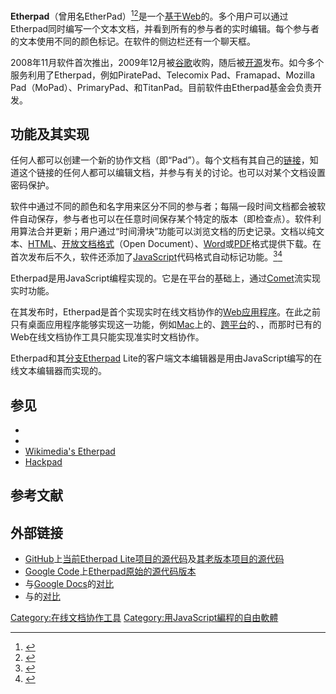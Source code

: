 {{NoteTA|G1=IT}}
{{Infobox software
| logo                       = 
| screenshot                 = [[Image:Piratepad.png|250px]]
| caption                    = piratenpad.de上的Etherpad Pro
| developer                  = Etherpad基金会
| released                   = 2008年11月
| frequently updated= <!-- Release version update? Don't edit this page, just click on the version number! -->
| programming language       =  
| operating_system           = [[跨平台|跨平台]]
| language                   = 英语
| genre                      = {{tsl|en|Collaborative real-time editor|在线文档协作工具}}
| license                    = [[Apache许可证|Apache许可证]] 2.0 
| website                    = {{url|http://etherpad.org/}}
}}
'''Etherpad'''（曾用名EtherPad）<ref>{{cite web |url=http://etherpad.com/ep/blog/posts/etherpad-temporarily-reverts-to-closed-beta |title=存档副本 |accessdate=2016-09-23 |deadurl=yes |archiveurl=https://web.archive.org/web/20100102004457/http://etherpad.com/ep/blog/posts/etherpad-temporarily-reverts-to-closed-beta |archivedate=2010-01-02 }}</ref><ref>{{cite web |url=http://code.google.com/p/etherpad/ |title=EtherPad Open Source Release, Google Code |publisher=Code.google.com |date= |accessdate=2013-02-14 |archive-date=2013-01-15 |archive-url=https://web.archive.org/web/20130115224924/http://code.google.com/p/etherpad/ |dead-url=no }}</ref>是一个[[网络应用程序|基于Web]]的{{tsl|en|Collaborative real-time editor|在线文档协作工具}}。多个用户可以通过Etherpad同时编写一个文本文档，并看到所有的参与者的实时编辑。每个参与者的文本使用不同的颜色标记。在软件的侧边栏还有一个聊天框。

2008年11月软件首次推出，2009年12月被[[谷歌|谷歌]]收购，随后被[[开源|开源]]发布。如今多个服务利用了Etherpad，例如PiratePad、Telecomix Pad、Framapad、Mozilla Pad（MoPad）、PrimaryPad、{{tsl|en|QikPad}}和TitanPad。目前软件由Etherpad基金会负责开发。

== 功能及其实现 ==
任何人都可以创建一个新的协作文档（即“Pad”）。每个文档有其自己的[[URL|链接]]，知道这个链接的任何人都可以编辑文档，并参与有关的讨论。也可以对某个文档设置密码保护。

软件中通过不同的颜色和名字用来区分不同的参与者；每隔一段时间文档都会被软件自动保存，参与者也可以在任意时间保存某个特定的版本（即检查点）。软件利用{{tsl|en|Operational transformation|操作转换}}算法合并更新；用户通过“时间滑块”功能可以浏览文档的历史记录。文档以纯文本、[[HTML|HTML]]、[[开放文档格式|开放文档格式]]（Open Document）、[[Microsoft_Word|Word]]或[[PDF|PDF]]格式提供下载。在首次发布后不久，软件还添加了[[JavaScript|JavaScript]]代码格式自动标记功能。<ref>{{cite web
 |url          = http://www.techcrunch.com/2008/11/19/etherpad-shows-google-docs-how-its-done/
 |title        = Etherpad Shows Google Docs How It’s Done
 |author       = [[Michael_Arrington|Michael Arrington]]
 |publisher    = [[TechCrunch|TechCrunch]]
 |date         = 19 November 2008
 |accessdate   = 2014-04-17
 |archive-date = 2014-04-14
 |archive-url  = https://web.archive.org/web/20140414022719/http://techcrunch.com/2008/11/19/etherpad-shows-google-docs-how-its-done/
 |dead-url     = no
}}</ref><ref>{{cite web
  | url       = http://ejohn.org/blog/etherpad-real-time-editing-with-javascript/
  | title       = EtherPad: Real-time Editing with JavaScript
  | author       = [[John_Resig|John Resig]]
  | publisher       = 
  | date       = 19 November 2008
  | accessdate       = 2014-04-17
  | archive-date       = 2014-04-18
  | archive-url       = https://web.archive.org/web/20140418161245/http://ejohn.org/blog/etherpad-real-time-editing-with-javascript/
  | dead-url       = no
  }}</ref>

Etherpad是用JavaScript编程实现的。它是在{{tsl|en|AppJet}}平台的基础上，通过[[Comet_(web技术)|Comet]]流实现实时功能。

在其发布时，Etherpad是首个实现实时在线文档协作的[[网络应用程序|Web应用程序]]。在此之前只有桌面应用程序能够实现这一功能，例如[[麦金塔电脑|Mac]]上的{{tsl|en|MoonEdit}}、[[跨平台|跨平台]]的{{tsl|en|Gobby}}、{{tsl|en|MoonEdit}}，而那时已有的Web在线文档协作工具只能实现准实时文档协作。

Etherpad和其[[复刻_(软件工程)|分支]]Etherpad Lite的客户端文本编辑器是用由JavaScript编写的在线文本编辑器{{tsl|en|Ace (editor)|Ace (编辑器)}}而实现的。

== 参见 ==
* {{tsl|en|Collaborative real-time editor|在线文档协作工具}}
* {{tsl|en|Real-time text|实时文本}}
* [[m:Etherpad|Wikimedia's Etherpad]]
* [[Hackpad|Hackpad]]

== 参考文献 ==
{{Reflist|30em}}

== 外部链接 ==
{{Commons category}}
* [[GitHub|GitHub]]上[https://web.archive.org/web/20181128080754/https://github.com/ether/etherpad-lite 当前Etherpad Lite项目的源代码]及[http://github.com/ether/pad 其老版本项目的源代码]{{Wayback|url=http://github.com/ether/pad |date=20150912101101 }}
* [[Google_Code|Google Code]]上[http://code.google.com/p/etherpad/ Etherpad原始的源代码版本]{{Wayback|url=http://code.google.com/p/etherpad/ |date=20140424120549 }}
* 与[[Google_Docs|Google Docs]]的[http://janeknight.typepad.com/pick/2008/11/etherpad.html 对比]{{Wayback|url=http://janeknight.typepad.com/pick/2008/11/etherpad.html |date=20140911082542 }} 
* 与{{tsl|en|SubEthaEdit}}的[http://db.tidbits.com/article/9869 对比]{{Wayback|url=http://db.tidbits.com/article/9869 |date=20110608025034 }}

{{DEFAULTSORT:Etherpad}}
[[Category:在线文档协作工具|Category:在线文档协作工具]]
[[Category:用JavaScript編程的自由軟體|Category:用JavaScript編程的自由軟體]]